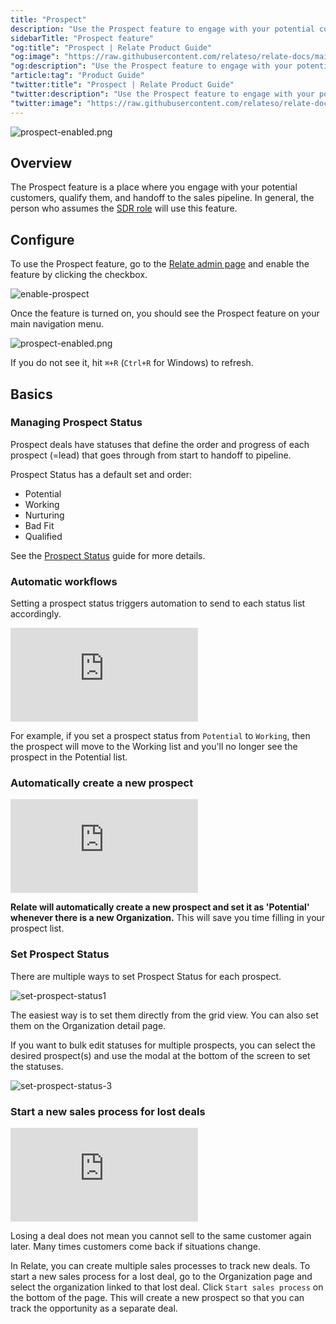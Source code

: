 ```yaml
---
title: "Prospect"
description: "Use the Prospect feature to engage with your potential customers and qualify and send them to your pipeline."
sidebarTitle: "Prospect feature"
"og:title": "Prospect | Relate Product Guide"
"og:image": "https://raw.githubusercontent.com/relateso/relate-docs/main/docs/images/features/prospect-enabled.png"
"og:description": "Use the Prospect feature to engage with your potential customers and qualify and send them to your pipeline."
"article:tag": "Product Guide"
"twitter:title": "Prospect | Relate Product Guide"
"twitter:description": "Use the Prospect feature to engage with your potential customers and qualify and send them to your pipeline."
"twitter:image": "https://raw.githubusercontent.com/relateso/relate-docs/main/docs/images/features/prospect-enabled.png"
---
```


![prospect-enabled.png](/docs/images/features/prospect-enabled.png)

## Overview

The Prospect feature is a place where you engage with your potential customers, qualify them, and handoff to the sales pipeline. In general, the person who assumes the [SDR role](https://www.relate.so/docs/wiki/sales-roles#sales-development-representative-sdr-and-business-development-representative-bdr) will use this feature.


## Configure

To use the Prospect feature, go to the [Relate admin page](https://admin.relate.so/) and enable the feature by clicking the checkbox.

![enable-prospect](/docs/images/features/enable-prospect.png)

Once the feature is turned on, you should see the Prospect feature on your main navigation menu. 

![prospect-enabled.png](/docs/images/features/prospect-enabled.png)

If you do not see it, hit `⌘+R` (`Ctrl+R` for Windows) to refresh.

## Basics

### Managing Prospect Status

Prospect deals have statuses that define the order and progress of each prospect (=lead) that goes through from start to handoff to pipeline.

Prospect Status has a default set and order:
- Potential
- Working
- Nurturing
- Bad Fit
- Qualified

See the [Prospect Status](/features/prospect-status) guide for more details.

### Automatic workflows

Setting a prospect status triggers automation to send to each status list accordingly.

<div
  style={{
    position: "relative",
    paddingBottom: "69.74664679582713%",
    height: 0,
  }}
>
  <iframe
    src="https://player.vimeo.com/video/855855665?badge=0&amp;autopause=0&amp;player_id=0&amp;app_id=58479"
    frameborder="0"
    allow="autoplay; fullscreen; picture-in-picture" title="potential-to-working"
    webkitAllowFullScreen
    mozallowFullScreen
    allowFullScreen
    style={{
      position: "absolute",
      top: 0,
      left: 0,
      width: "100%",
      height: "100%",
    }}
  ></iframe>
</div>

For example, if you set a prospect status from `Potential` to `Working`, then the prospect will move to the Working list and you'll no longer see the prospect in the Potential list.

### Automatically create a new prospect

<div
  style={{
    position: "relative",
    paddingBottom: "69.74664679582713%",
    height: 0,
  }}
>
  <iframe
    src="https://player.vimeo.com/video/855838420?badge=0&amp;autopause=0&amp;player_id=0&amp;app_id=58479"
    frameborder="0"
    allow="autoplay; fullscreen; picture-in-picture" title="potential-to-working"
    webkitAllowFullScreen
    mozallowFullScreen
    allowFullScreen
    style={{
      position: "absolute",
      top: 0,
      left: 0,
      width: "100%",
      height: "100%",
    }}
  ></iframe>
</div>

**Relate will automatically create a new prospect and set it as 'Potential' whenever there is a new Organization.** This will save you time filling in your prospect list.

### Set Prospect Status

There are multiple ways to set Prospect Status for each prospect.

![set-prospect-status1](/docs/images/features/setprospectstatus1.png)

The easiest way is to set them directly from the grid view. You can also set them on the Organization detail page.

If you want to bulk edit statuses for multiple prospects, you can select the desired prospect(s) and use the modal at the bottom of the screen to set the statuses.

![set-prospect-status-3](/docs/images/features/setprospectstatus3.png)

### Start a new sales process for lost deals

<div
  style={{
    position: "relative",
    paddingBottom: "69.74664679582713%",
    height: 0,
  }}
>
  <iframe
    src="https://player.vimeo.com/video/855855681?h=004276a045&amp;badge=0&amp;autopause=0&amp;player_id=0&amp;app_id=58479"
    frameborder="0"
    allow="autoplay; fullscreen; picture-in-picture" title="potential-to-working"
    webkitAllowFullScreen
    mozallowFullScreen
    allowFullScreen
    style={{
      position: "absolute",
      top: 0,
      left: 0,
      width: "100%",
      height: "100%",
    }}
  ></iframe>
</div>


Losing a deal does not mean you cannot sell to the same customer again later. Many times customers come back if situations change. 

In Relate, you can create multiple sales processes to track new deals. To start a new sales process for a lost deal, go to the Organization page and select the organization linked to that lost deal. Click `Start sales process` on the bottom of the page. This will create a new prospect so that you can track the opportunity as a separate deal.
